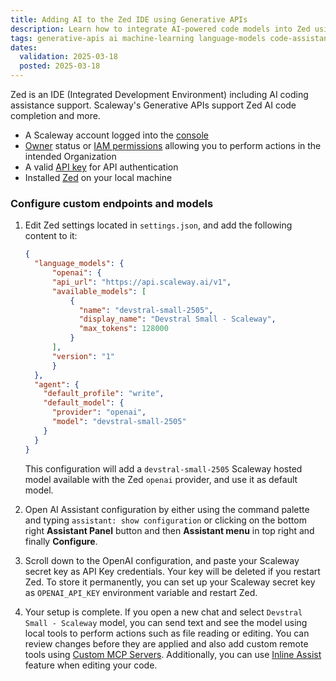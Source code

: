 ```yaml
---
title: Adding AI to the Zed IDE using Generative APIs
description: Learn how to integrate AI-powered code models into Zed using Scaleway's Generative APIs.
tags: generative-apis ai machine-learning language-models code-assistance vs-code continue
dates:
  validation: 2025-03-18
  posted: 2025-03-18
---
```



Zed is an IDE (Integrated Development Environment) including AI coding assistance support. Scaleway's Generative APIs support Zed AI code completion and more.

<Requirements />

- A Scaleway account logged into the [console](https://console.scaleway.com)
- [Owner](/iam/concepts/#owner) status or [IAM permissions](/iam/concepts/#permission) allowing you to perform actions in the intended Organization
- A valid [API key](/iam/how-to/create-api-keys/) for API authentication
- Installed [Zed](https://zed.dev/) on your local machine

### Configure custom endpoints and models

1. Edit Zed settings located in `settings.json`, and add the following content to it:
    ```json
    {
      "language_models": {
          "openai": {
          "api_url": "https://api.scaleway.ai/v1",
          "available_models": [
              {
                "name": "devstral-small-2505",
                "display_name": "Devstral Small - Scaleway",
                "max_tokens": 128000
              }
          ],
          "version": "1"
          }
      },
      "agent": {
        "default_profile": "write",
        "default_model": {
          "provider": "openai",
          "model": "devstral-small-2505"
        }
      }
    }
    ```

    This configuration will add a `devstral-small-2505` Scaleway hosted model available with the Zed `openai` provider, and use it as default model.

2. Open AI Assistant configuration by either using the command palette and typing `assistant: show configuration` or clicking on the bottom right **Assistant Panel** button and then **Assistant menu** in top right and finally **Configure**.

3. Scroll down to the OpenAI configuration, and paste your Scaleway secret key as API Key credentials.
    <Message type="note">
      Your key will be deleted if you restart Zed. To store it permanently, you can set up your Scaleway secret key as `OPENAI_API_KEY` environment variable and restart Zed.
    </Message>

4. Your setup is complete. If you open a new chat and select `Devstral Small - Scaleway` model, you can send text and see the model using local tools to perform actions such as file reading or editing. You can review changes before they are applied and also add custom remote tools using [Custom MCP Servers](https://zed.dev/docs/ai/mcp).
Additionally, you can use [Inline Assist](https://zed.dev/docs/assistant/inline-assistant#:~:text=You%20can%20use%20ctrl%2Denter,even%20within%20the%20terminal%20panel.) feature when editing your code.
